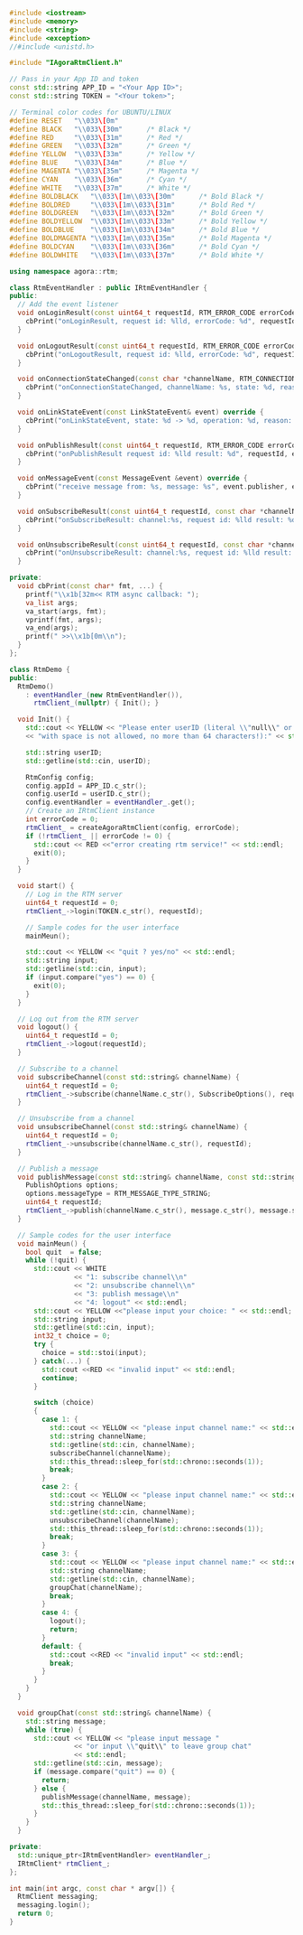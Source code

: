 ```cpp
#include <iostream>
#include <memory>
#include <string>
#include <exception>
//#include <unistd.h>

#include "IAgoraRtmClient.h"

// Pass in your App ID and token
const std::string APP_ID = "<Your App ID>";
const std::string TOKEN = "<Your token>";

// Terminal color codes for UBUNTU/LINUX
#define RESET   "\\033\[0m"
#define BLACK   "\\033\[30m"      /* Black */
#define RED     "\\033\[31m"      /* Red */
#define GREEN   "\\033\[32m"      /* Green */
#define YELLOW  "\\033\[33m"      /* Yellow */
#define BLUE    "\\033\[34m"      /* Blue */
#define MAGENTA "\\033\[35m"      /* Magenta */
#define CYAN    "\\033\[36m"      /* Cyan */
#define WHITE   "\\033\[37m"      /* White */
#define BOLDBLACK   "\\033\[1m\\033\[30m"      /* Bold Black */
#define BOLDRED     "\\033\[1m\\033\[31m"      /* Bold Red */
#define BOLDGREEN   "\\033\[1m\\033\[32m"      /* Bold Green */
#define BOLDYELLOW  "\\033\[1m\\033\[33m"      /* Bold Yellow */
#define BOLDBLUE    "\\033\[1m\\033\[34m"      /* Bold Blue */
#define BOLDMAGENTA "\\033\[1m\\033\[35m"      /* Bold Magenta */
#define BOLDCYAN    "\\033\[1m\\033\[36m"      /* Bold Cyan */
#define BOLDWHITE   "\\033\[1m\\033\[37m"      /* Bold White */

using namespace agora::rtm;

class RtmEventHandler : public IRtmEventHandler {
public:
  // Add the event listener
  void onLoginResult(const uint64_t requestId, RTM_ERROR_CODE errorCode) override {
    cbPrint("onLoginResult, request id: %lld, errorCode: %d", requestId, errorCode);
  }

  void onLogoutResult(const uint64_t requestId, RTM_ERROR_CODE errorCode) {
    cbPrint("onLogoutResult, request id: %lld, errorCode: %d", requestId, errorCode);
  }

  void onConnectionStateChanged(const char *channelName, RTM_CONNECTION_STATE state, RTM_CONNECTION_CHANGE_REASON reason) override {
    cbPrint("onConnectionStateChanged, channelName: %s, state: %d, reason: %d", channelName, state, reason);
  }

  void onLinkStateEvent(const LinkStateEvent& event) override {
    cbPrint("onLinkStateEvent, state: %d -> %d, operation: %d, reason: %s", event.previousState, event.currentState, event.operation, event.reason);
  }

  void onPublishResult(const uint64_t requestId, RTM_ERROR_CODE errorCode) override {
    cbPrint("onPublishResult request id: %lld result: %d", requestId, errorCode);
  }

  void onMessageEvent(const MessageEvent &event) override {
    cbPrint("receive message from: %s, message: %s", event.publisher, event.message);
  }

  void onSubscribeResult(const uint64_t requestId, const char *channelName, RTM_ERROR_CODE errorCode) override {
    cbPrint("onSubscribeResult: channel:%s, request id: %lld result: %d", channelName, requestId, errorCode);
  }

  void onUnsubscribeResult(const uint64_t requestId, const char *channelName, RTM_ERROR_CODE errorCode) override {
    cbPrint("onUnsubscribeResult: channel:%s, request id: %lld result: %d", channelName, requestId, errorCode);
  }

private:
  void cbPrint(const char* fmt, ...) {
    printf("\\x1b[32m<< RTM async callback: ");
    va_list args;
    va_start(args, fmt);
    vprintf(fmt, args);
    va_end(args);
    printf(" >>\\x1b[0m\\n");
  }
};

class RtmDemo {
public:
  RtmDemo()
    : eventHandler_(new RtmEventHandler()),
      rtmClient_(nullptr) { Init(); }

  void Init() {
    std::cout << YELLOW << "Please enter userID (literal \\"null\\" or starting"
    << "with space is not allowed, no more than 64 characters!):" << std::endl;

    std::string userID;
    std::getline(std::cin, userID);

    RtmConfig config;
    config.appId = APP_ID.c_str();
    config.userId = userID.c_str();
    config.eventHandler = eventHandler_.get();
    // Create an IRtmClient instance
    int errorCode = 0;
    rtmClient_ = createAgoraRtmClient(config, errorCode);
    if (!rtmClient_ || errorCode != 0) {
      std::cout << RED <<"error creating rtm service!" << std::endl;
      exit(0);
    }
  }

  void start() {
    // Log in the RTM server
    uint64_t requestId = 0;
    rtmClient_->login(TOKEN.c_str(), requestId);

    // Sample codes for the user interface
    mainMeun();

    std::cout << YELLOW << "quit ? yes/no" << std::endl;
    std::string input;
    std::getline(std::cin, input);
    if (input.compare("yes") == 0) {
      exit(0);
    }
  }

  // Log out from the RTM server
  void logout() {
    uint64_t requestId = 0;
    rtmClient_->logout(requestId);
  }

  // Subscribe to a channel
  void subscribeChannel(const std::string& channelName) {
    uint64_t requestId = 0;
    rtmClient_->subscribe(channelName.c_str(), SubscribeOptions(), requestId);
  }

  // Unsubscribe from a channel
  void unsubscribeChannel(const std::string& channelName) {
    uint64_t requestId = 0;
    rtmClient_->unsubscribe(channelName.c_str(), requestId);
  }

  // Publish a message
  void publishMessage(const std::string& channelName, const std::string& message) {
    PublishOptions options;
    options.messageType = RTM_MESSAGE_TYPE_STRING;
    uint64_t requestId;
    rtmClient_->publish(channelName.c_str(), message.c_str(), message.size(), options, requestId);
  }

  // Sample codes for the user interface
  void mainMeun() {
    bool quit  = false;
    while (!quit) {
      std::cout << WHITE
                << "1: subscribe channel\\n"
                << "2: unsubscribe channel\\n"
                << "3: publish message\\n"
                << "4: logout" << std::endl;
      std::cout << YELLOW <<"please input your choice: " << std::endl;
      std::string input;
      std::getline(std::cin, input);
      int32_t choice = 0;
      try {
        choice = std::stoi(input);
      } catch(...) {
        std::cout <<RED << "invalid input" << std::endl;
        continue;
      }

      switch (choice)
      {
        case 1: {
          std::cout << YELLOW << "please input channel name:" << std::endl;
          std::string channelName;
          std::getline(std::cin, channelName);
          subscribeChannel(channelName);
          std::this_thread::sleep_for(std::chrono::seconds(1));
          break;
        }
        case 2: {
          std::cout << YELLOW << "please input channel name:" << std::endl;
          std::string channelName;
          std::getline(std::cin, channelName);
          unsubscribeChannel(channelName);
          std::this_thread::sleep_for(std::chrono::seconds(1));
          break;
        }
        case 3: {
          std::cout << YELLOW << "please input channel name:" << std::endl;
          std::string channelName;
          std::getline(std::cin, channelName);
          groupChat(channelName);
          break;
        }
        case 4: {
          logout();
          return;
        }
        default: {
          std::cout <<RED << "invalid input" << std::endl;
          break;
        }
      }
    }
  }

  void groupChat(const std::string& channelName) {
    std::string message;
    while (true) {
      std::cout << YELLOW << "please input message "
                << "or input \\"quit\\" to leave group chat"
                << std::endl;
      std::getline(std::cin, message);
      if (message.compare("quit") == 0) {
        return;
      } else {
        publishMessage(channelName, message);
        std::this_thread::sleep_for(std::chrono::seconds(1));
      }
    }
  }

private:
  std::unique_ptr<IRtmEventHandler> eventHandler_;
  IRtmClient* rtmClient_;
};

int main(int argc, const char * argv[]) {
  RtmClient messaging;
  messaging.login();
  return 0;
}
```
